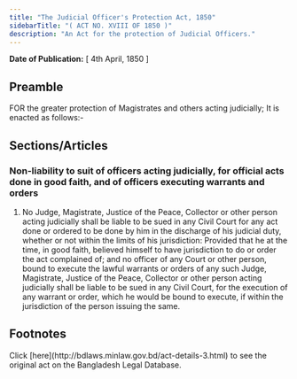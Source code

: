 ```yaml
---
title: "The Judicial Officer's Protection Act, 1850"
sidebarTitle: "( ACT NO. XVIII OF 1850 )"
description: "An Act for the protection of Judicial Officers."
---
```


**Date of Publication:** [ 4th April, 1850 ]

## Preamble

FOR the greater protection of Magistrates and others acting judicially; It is enacted as follows:-

## Sections/Articles

### Non-liability to suit of officers acting judicially, for official acts done in good faith, and of officers executing warrants and orders

1. No Judge, Magistrate, Justice of the Peace, Collector or other person acting judicially shall be liable to be sued in any Civil Court for any act done or ordered to be done by him in the discharge of his judicial duty, whether or not within the limits of his jurisdiction: Provided that he at the time, in good faith, believed himself to have jurisdiction to do or order the act complained of; and no officer of any Court or other person, bound to execute the lawful warrants or orders of any such Judge, Magistrate, Justice of the Peace, Collector or other person acting judicially shall be liable to be sued in any Civil Court, for the execution of any warrant or order, which he would be bound to execute, if within the jurisdiction of the person issuing the same.

## Footnotes

<Note>
  Click [here](http://bdlaws.minlaw.gov.bd/act-details-3.html) to see the original act on the Bangladesh Legal Database.
</Note>
